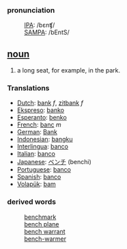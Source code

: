 ===pronunciation===
:[[International Phonetic Alphabet|IPA]]: /bɛnʧ/ 
:[[SAMPA]]: /bEntS/

== [[noun]] ==
# a long seat, for example, in the park.

===Translations===
*[[Dutch]]: [[bank]] ''f'', [[zitbank]] ''f''
*[[Ekspreso]]: [[banko]]
*[[Esperanto]]: [[benko]]
*[[French]]: [[banc]] ''m''
*[[German]]: [[Bank]] 
*[[Indonesian]]: [[bangku]] 
*[[Interlingua]]: [[banco]] 
*[[Italian]]: [[banco]] 
*[[Japanese]]: [[ベンチ]] (benchi) 
*[[Portuguese]]: [[banco]] 
*[[Spanish]]: [[banco]]
*[[Volapük]]: [[bam]]

===derived words===
:[[benchmark]]
:[[bench plane]]
:[[bench warrant]]
:[[bench-warmer]]